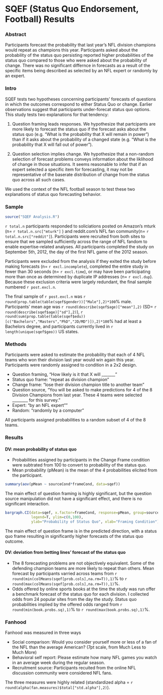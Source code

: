 SQEF (Status Quo Endorsement, Football) Results
========================================================

### Abstract
Participants forecast the probability that last year's NFL division champions would repeat as champions this year.  Participants asked about the probability of the status quo persisting reported higher probabilities of the status quo compared to those who were asked about the probability of change.  There was no significant differnce in forecasts as a result of the specific items being described as selected by an NFL expert or randomly by an expert.

### Intro

SQEF tests two hypotheses concerning participants' forecasts of questions in which the outcomes correspond to either Status Quo or change.  Earlier observations suggest that participants under-forecat status quo options.  This study tests two explanations for that tendency:

1. Question framing leads responses.  We hypothesize that partcipants are more likely to forecast the status quo if the forecast asks about the status quo (e.g. "What is the probability that X will remain in power") than if it asks about the probability of a changed state (e.g. "What is the probability that X will fall out of power").

2. Question selection implies change.  We hypothesize that a non-random selection of forecast problems conveys information about the liklihood of change in those situations.  It seems reasonable to infer that if an expert selected a specific item for forecasting, it may not be representative of the baserate distribution of change from the status quo across all such cases.

We used the context of the NFL football season to test these two explanations of status quo forecasting behavior.

### Sample
``` r
source("SQEF Analysis.R")
```

`r total.n` participants responded to soliciations posted on Amazon's mturk (n= `r total.n.src["mturk"]` ) and reddit.com's NFL fan community(n= `r total.n.src["reddit"]`).  Participants were recruited from both sites to ensure that we sampled sufficiently across the range of NFL fandom to enable expertise-related analyses.  All participants completed the study on September 5th, 2012, the day of the first NFL game of the 2012 season.

Participants were excluded from the analysis if they exited the study before making forecasts (n= `r excl.incomplete`), completed the entire study in fewer than 30 seconds (n= `r excl.time`), or may have been participating more than once as determined by duplicate IP addresses (n= `r excl.dup`).  Because these exclusion criteria were largely redundant, the final sample numbered `r post.excl.n`. 

The final sample of `r post.excl.n` was `r round(prop.table(table(sqef$gender))["Male"],2)*100`% male.  Participants' mean age was `r round(describe(sqef$age)["mean"],2)` (SD= `r round(describe(sqef$age)["sd"],2)`), `r round(sum(prop.table(table(sqef$edu))[c("Bachelors","Masters","PhD","JD/MD")]),2)*100`% had at least a Bachelors degree, and participants currently lived in `r length(unique(sqef$geo))` US states.

### Methods
Participants were asked to estimate the probability that each of 4 NFL teams who won their division last year would win again this year. Participants were randomly assigned to condition in a 2x2 design.

* Question framing, "How likely is it that X will _______ "
 * Status quo frame:  "repeat as division champion"
 * Change frame: "lose their division champion title to another team"
* Question source, "You will be asked to make predictions for 4 of the 8 Division Champions from last year.  These 4 teams were selected ________ for this survey."
 * Expert: "by an NFL expert""
 * Random: "randomly by a computer"
 
All participants assigned probabilities to a random subset of 4 of the 8 teams.

### Results

#### DV: mean probability of status quo
* Probabilities assigned by participants in the Change Frame condition were subtrated from 100 to convert to probability of the status quo.  
* Mean probability (pMean) is the mean of the 4 probabilities elicited from the participant.
```r
summary(aov(pMean ~ sourceCond*frameCond, data=sqef))
```
The main effect of question framing is highly significant, but the question source manipulation did not have a significant effect, and there is no significant interaction.

```r
bargraph.CI(data=sqef, x.factor=frameCond, response=pMean, group=sourceCond, 
            legend=T, ylim=c(0,100), 
            ylab="Probability of Status Quo", xlab="Framing Condition")
```
The main effect of question frame is in the predicted direction, with a status quo frame resulting in significantly higher forecasts of the status quo outcome.

#### DV: deviation from betting lines' forecast of the status quo
* The 8 forecasting problems are not objectively equivalent.  Some of the defending champion teams are more likely to repeat than others.  Mean forecast by participants varried across teams from `r round(min(colMeans(sqef[prob.cols],na.rm=T)),1)`% to `r round(max(colMeans(sqef[prob.cols],na.rm=T)),1)`%.  
* Odds offered by online sports books at the time the study was run offer a benchmark forecast of the status quo for each division.  I collected odds from 24 popular sites from the day the study.  Status quo probabilities implied by the offered odds ranged from `r round(min(book.probs.sq),1)`% to `r round(max(book.probs.sq),1)`%.



### Fanhood
Fanhood was measured in three ways

* Social comparison: Would you consider yourself more or less of a fan of the NFL than the average American? (7pt scale, from Much Less to Much More)
* Behavioral self report: Please estimate how many NFL games you watch in an average week during the regular season.
* Recruitment source: Participants recuited from the online NFL discussion community were considered NFL fans.

The three measures were highly related (standardized alpha = `r round(alpha(fan.measures)$total["std.alpha"],2)`).










